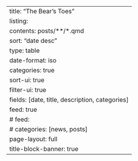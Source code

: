 ---
title: "The Bear's Toes"
listing:
  contents: posts/**/*.qmd
  sort: "date desc"
  type: table
  date-format: iso
  categories: true
  sort-ui: true
  filter-ui: true
  fields: [date, title, description, categories]
  feed: true
  # feed:
  #   categories: [news, posts]
page-layout: full
title-block-banner: true
---